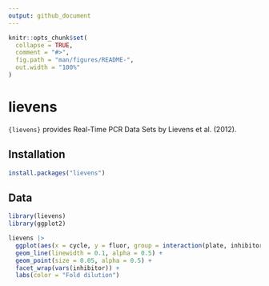 ```yaml
---
output: github_document
---
```


<!-- README.md is generated from README.Rmd. Please edit that file -->

```r
knitr::opts_chunk$set(
  collapse = TRUE,
  comment = "#>",
  fig.path = "man/figures/README-",
  out.width = "100%"
)
```

# lievens

<!-- badges: start -->
<!-- badges: end -->

`{lievens}` provides Real-Time PCR Data Sets by Lievens et al. (2012).

## Installation

``` r
install.packages("lievens")
```

## Data

```r
library(lievens)
library(ggplot2)

lievens |>
  ggplot(aes(x = cycle, y = fluor, group = interaction(plate, inhibitor, dilution, replicate), col = as.factor(dilution))) +
  geom_line(linewidth = 0.1, alpha = 0.5) +
  geom_point(size = 0.05, alpha = 0.5) +
  facet_wrap(vars(inhibitor)) +
  labs(color = "Fold dilution")
```
